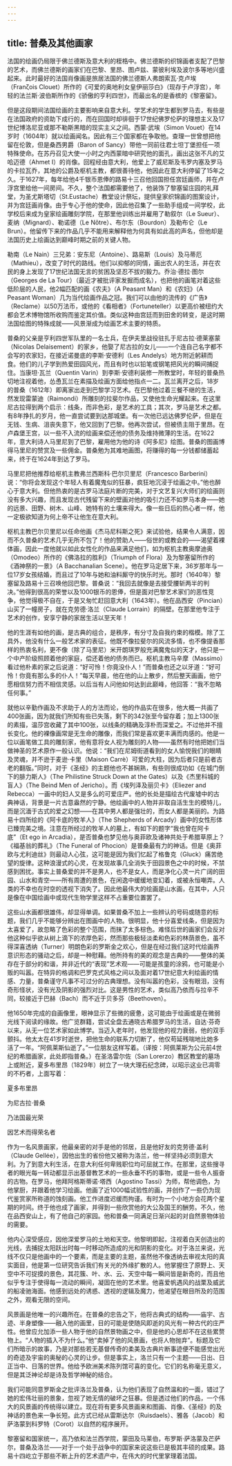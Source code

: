 ```yaml
---
---
---
```

title: 普桑及其他画家
---




法国的绘画仍局限于佛兰德斯及意大利的桎梏中。佛兰德斯的织锦画者支配了巴黎的艺术，而佛兰德斯的画家们在巴黎、里昂、图卢兹、蒙彼利埃及波尔多等地兴盛起来。此时最好的法国肖像画是旅居法国的佛兰德斯人弗朗索瓦·克卢埃（Franζois Clouet）所作的《可爱的奥地利女皇伊丽莎白》（现存于卢浮宫），年轻的法兰斯·波伯斯所作的《骄傲的亨利四世》，而最出名的是香槟的《黎塞留》。

但是这段期间法国绘画的主要影响来自意大利。学艺术的学生都到罗马去，有些是在法国政府的资助下成行的，而在回国时却徘徊于17世纪佛罗伦萨的理想主义及17世纪博洛尼亚或那不勒斯黑暗的现实主义之间。西蒙·武埃（Simon Vouet）在14岁时（1604年）就以绘画闻名。因此有三个国家都在争取他。查理一世曾想把他留在伦敦，但是桑西男爵（Baron of Sancy）带他一同前往君士坦丁堡担任一项特殊使命。在苏丹召见大使一小时之内西蒙暗中研究他的面孔，画出这张不凡的艾哈迈德（Ahmet I）的肖像。回程经由意大利，他爱上了威尼斯及韦罗内塞及罗马的卡拉瓦乔，其地的公爵及枢机主教，都很善待他，他因此在意大利停留了15年之久。于1627年，每年给他4千银币恩俸的路易十三召他回国担任宫廷画师，并在卢浮宫里给他一间房间。不久，整个法国都需要他了，他装饰了黎塞留庄园的礼拜堂，为圣尤斯塔切（St.Eustache）教堂设计祭坛，提供皇家织锦画的图案设计，并为宫廷画肖像。由于专心于他的使命，因此他召集了一些助手组成一间学校，此学校后来成为皇家绘画雕刻学院，在那里他训练出并雇用了勒叙尔（Le Sueur）、麦纳（Mignard）、勒诺德（Le Nǒtre）、布尔东（Bourdon）及勒布仑（Le Brun）。他留传下来的作品几乎不能用来解释他为何具有如此高的声名，但他却是法国历史上绘画达到巅峰时期之前的关键人物。

勒南（Le Nain）三兄弟：安东尼（Antoine）、路易斯（Louis）及马蒂厄（Mathieu），改变了时代的路线。他们以抑郁的同情，画出农人的生活，并在农民的身上发现了17世纪法国无言的贫困及坚忍不拔的毅力。乔治·德拉·图尔（Georges de La Tour）（最近才被批评家发掘而成名），也把他的画笔对着这些低阶层的人民，他2幅匹配的画《农夫》（A Peasant Man）和《农妇》（A Peasant Woman）几为当代绘画作品之冠。我们可以由他的流传的《广告》（Reclame）以50万法币，或他的《看相者》（Fortuneteller）以更高价被纽约大都会艺术博物馆所收购而鉴定其价值。类似这种由宫廷而到田舍的转变，是这时期法国绘图的特殊成就——风景渐成为绘画艺术主要的特质。

普桑的父亲是亨利四世军队里的一名士兵，在伊夫里战役驻扎于尼古拉·德莱塞蒙（Nicolas Delaisement）的家乡，他娶了尼古拉的女儿——一个连自己名字都不会写的农家妇，在接近诺曼底的李斯·安德利（Les Andelys）地方附近躬耕而食。他们的儿子学到热爱田园风光，而且有时也以铅笔或钢笔把风光的瞬间捕捉住。当康坦·瓦兰（Quentin Varin）到李斯·安德利装修一所教堂时，年轻的普桑热切地注视着他，怂恿瓦兰在素描及绘画方面给他指点一二。瓦兰离开之后，18岁的普桑（1612年）即离家出走到巴黎学习艺术。在巴黎他过着三餐不继的生活，然发现雷蒙迪（Raimondi）所雕刻的拉斐尔作品，又使他生命光耀起来。在这里尼古拉得到两个启示：线条，而非色彩，是艺术的工具；其次，罗马是艺术之都。有8年挣扎的岁月，他一直尝试要到达那城堡。有一次他已远达佛罗伦萨，但是在无钱、生病、沮丧失意下，他又回到了巴黎。他再次尝试，但被债主阻于里昂。在卢森堡王宫，以一些不入流的绘画来偿还他的债务及维持微薄的生活。在1622年，意大利诗人马里尼到了巴黎，雇用他为他的诗《阿多尼》绘图。普桑的图画博得马里尼的赞赏及一些佣金。普桑勉为其难地画图，将赚得的每一分钱都储蓄起来，终于在1624年到达了罗马。

马里尼把他推荐给枢机主教弗兰西斯科·巴尔贝里尼（Francesco Barberini）说：“你将会发现这个年轻人有着魔鬼似的狂暴，疯狂地沉浸于绘画之中。”他也醉心于意大利。但他热衷的是古罗马法庭片断的完美，对于文艺复兴大师们的绘画则没有多大兴趣，而且发现古代残留下来的壁画对他的吸引力还不如罗马本身——她的远景、田野、树木、山峰、她特有的土壤来得大。像一些日后的热心者一样，他一定极欲知道为何上帝不让他生在意大利。

枢机主教巴尔贝里尼以任命他画《杰马尼科斯之死》来试验他，结果令人满意，因而不久普桑的艺术几乎无所不包了！他的赞助人——俗世的或教会的——渴望着裸体画，因此一度他就以如此女性化的作品来满足他们，如为枢机主教奥摩迪奥（Omodeo）所作的《佛洛拉的胜利》（Triumph of Flora）及为黎塞留所作的《酒神祭的一景》（A Bacchanalian Scene）。他在罗马定居下来，36岁那年与一位17岁女孩结婚，而且过了10年与她和油料厮守的快乐时光。那时（1640年）黎塞留及路易十三召唤他回巴黎。普桑说：“我回去就像是去接受腰斩两半的判决。”他得到很高的荣誉以及1000银币的恩俸，但是面对巴黎艺术家们的恶性竞争，他觉得极不自在，于是又匆忙赶回意大利（1643年）。他在品西安（Pincian）山买了一幢房子，就在克劳德·洛兰（Claude Lorrain）的隔壁。在那里他专注于艺术的创作，安享宁静的家居生活以至天年！

他的生涯有如他的画，是古典的组合，是秩序，有分寸及自我约束的楷模。除了工具外，他没有什么一般艺术家的表征。他既不像拉斐尔的风流多情，也不像提香那样的热衷名利，更不像（除了马里尼）米开朗琪罗般充满魔鬼似的天才，他只是一个中产阶级照顾着他的家庭，偿还着他的债务而已。枢机主教马辛摩（Massimo）看过他朴素的家之后说道：“好可怜！你竟没仆人！”而普桑也还之以牙道：“好可怜！你竟有那么多的仆人！”每天早晨，他在他的山上散步，然后整天画画，他宁愿相信努力而不相信灵感。以后当有人问他如何达到此巅峰，他回答：“我不忽略任何事。”

就他以辛勤作画及不求助于人的方法而论，他的作品实在很多，他大概一共画了400张画，因为就我们所知有些已失落，剩下的342张至今留存着；加上1300张的素描，温莎宫收藏了其中100张，以线条的精确及淳朴而深爱之。不过他并不擅长变化。他的裸像画常是无生命的雕像，而我们常是喜欢更丰满而肉感的。他是一位以画笔做工具的雕刻家，他有意将女人视为雕刻的人物——虽然有时他把她们当做神圣的艺术原作一般认识。他说：“我们在尼姆街道看到的女人愉悦我们的眼睛及灵魂，并不逊于麦逊·卡里（Maison Carrè）可爱的大柱，因为后者只是前者古老的翻版。”同时，对于《圣经》的主题他也不甚娴熟，有些则很成功如《在城门倒下的腓力斯人》（The Philistine Struck Down at the Gates）以及《杰里科城的盲人》（The Beind Men of Jericho）。而《埃列泽及丽贝卡》（Eliezer and Rebecca）一画中的妇人又是多么的可爱庄严。他的长处是描绘古代废墟中的古典神话，背景是一片古意盎然的宁静。他绘画中的人物并非取自活生生的模特儿，而是沉湎于古式的爱之幻想——在其中男人都是强壮的，而女人都是美丽的。为路易十四所绘的《阿卡底的牧羊人》（The Shepherds of Arcady）画中的女性形体已臻完美之境。注意在所经过的牧羊人的墓上，有如下的题字“我也曾在阿卡底”（Et ego in Arcadia），是否普桑也梦见他与奥菲欧及诸神共处于希腊草原上？《福基翁的葬礼》（The Funeral of Phocion）是普桑最有力的神话。但是《奥菲欧与尤利迪丝》则最动人心弦，这可能是因为我们忆起了格鲁克（Gluck）痛苦绝望的旋律。这种浪漫式的心灵，在发现故事几全消失于田园景色之中的时候，不禁感到困扰。事实上普桑爱的并不是男人，也不是女人，而是净化心灵一片广阔的田园、山水和青空——所有周遭的景色，在闲逸中缓缓地变幻着，或被永恒嘲弄。人类的不幸也在时空的透视下消失了。因此他最伟大的绘画是山水画，在其中，人只是像在中国绘画中或现代生物学里这样不占重要位置罢了。

这些山水画都很雄伟，却显得单调。如果普桑不加上一些辨认的号码或随意的标题，我们几乎不能够分辨出在图画中的人物。很明显，他十分喜爱线条，但是因为太喜爱了，故忽略了色彩的整个范围，而抹了太多棕色。难怪后世的画家们会反对他这种似乎欲从树上滴下的浓厚色彩，然而那些极轻淡柔和色彩的林荫景色，虽不得深喜透纳（Turner）明朗色彩的罗斯金之欢心，但是在经过我们这时代绘画界意识形态的骚动之后，却是一种慰藉。他所持有的美的观念是古典的——整体的美存在于部分的和谐，并非近代的“表现”艺术观——可能是孩童的涂鸦，也可能是小贩的叫嚣。在特异的格调和巴罗克式风格之间以及面对着17世纪意大利绘画的情感、力量，普桑谨守凡事不可过分的古典理想。没有叫嚣的色彩，没有眼泪，没有奇形怪状，没有光及阴影的强烈对比。这是男性的艺术，类似高乃依而与拉辛不同，较接近于巴赫（Bach）而不近于贝多芬（Beethoven）。

他1650年完成的自画像里，眼神显示了些微的疲惫，这可能由于绘画或是在微弱光线下阅读的缘故。他广览群籍，尝试全盘去通晓古希腊罗马的生活，自达·芬奇以来，从无一位艺术家如此博学。当迈入老年时，他发现他的视力衰弱，他的双手颤抖。他太太在41岁时逝世，把他生命的联系力切断了，他仅苟延残喘地比她多活了一年。“阿佩莱斯仙逝了。”一位朋友这样写着。（译按：阿佩莱斯为公元前4世纪的希腊画家，此处即指普桑。）在圣洛雷尔佐（San Lorerzo）教区教堂的墓场上或附近，夏多布里昂（1829年）树立了一块大理石纪念碑，以昭示这业已凋零的不朽者，上面写着：

夏多布里昂

为尼古拉·普桑

乃法国最光荣

因艺术而得荣名者



作为一名风景画家，他最亲密的对手是他的邻居，且是他好友的克劳德·盖利（Claude Gellée），因他出生的省份他又被称为洛兰，他一样坚持必须到意大利。为了到意大利生活，在意大利任何卑贱职位均可屈就工作。在那里，这些搜寻者的眼光每一转动都显示出基督教艺术的一些永垂不朽的事物，或是一些令人振奋的古物。在罗马，他拜阿格斯蒂诺·塔西（Agostino Tassi）为师，帮他调色，为他掌厨，并跟着他学习绘画。他画了近1000幅试验性的画，并创作了一些仍为现代鉴赏家所称道的蚀刻画。他工作进度迟缓而拘谨。有时为一个小地方会花两个星期的时间。终于他也成了画家，并得到一些欣赏他的大公及国王的酬劳。不久，他在品西安山上，有了他自己的家园。他和普桑一同满足日渐兴起的对自然景物体验的需要。

他内心深受感应，因他深爱罗马的土地和天空。他黎明即起，注视着白天创造出的光线，去捕捉太阳跃出时每一时移动所造成的光和阴影的变化。对于洛兰来说，光线不仅只是他画中的一个要素，而是主要的主题，虽然他不像透纳去审视太阳的真实面目，他是第一位研究告诉我们有关光的外缘扩散的人。他掌握住了原野上、天空中不可捉摸的景色，其花簇、叶、水、云、天空中每一瞬间皆是新奇的，而且他似乎专注于使得每一流动的瞬间，凝固在他的艺术里。他喜爱帆遇风的战栗及威武的船凌驰海面。他感到远处的诱惑、透视的逻辑及魔力，他渴望在眼目所及的范围之外，观看无限的空间。

风景画是他唯一的兴趣所在。在普桑的忠告之下，他将古典式的结构——庙宇、古迹、半身塑像——融入他的画里，目的可能是使随风即逝的风光有一种古代的庄严性。他曾应允加添一些人物于他的自然景物画之中，但是他的心思却不在这些累赘物上。“人物的插入不为什么。”他“卖掉了他的风景画，也将人物抛弃”。标题及它们所暗示的故事，乃是对那些若无基督传奇的柔美及古典片断事迹便不能感觉出光的奇迹及宇宙的奥秘的心灵的让步。但是事实上，洛兰只有一个主题——日出、日正当中、日落的世界。他给予欧洲美术陈列馆可喜的变化。它们的名称毫无意义，但是其泛神论却是诗及哲学神秘的结合。

我们可能同意罗斯金之批评洛兰及普桑，认为他们表现了自然温和的一面，错过了她的宏伟壮丽的景象，忽视了她无情的破坏之狂暴。但是透过他们的作品，一个伟大的风景画的传统得以建立。现在将有更多风景画来和图画、肖像、《圣经》的及神话的景色来一争长短。此方式已经从雷斯达尔（Ruisdaels）、雅各（Jacob）和萨洛蒙到科罗特（Corot）以自然的程序展开。

黎塞留和国家统一，高乃依和法兰西学院，蒙田及马莱伯，布罗斯·萨洛蒙及芒萨尔，普桑及洛兰——对于一个处于战争中的国家来说这些已是极其丰硕的成果。路易十四屹立于那些不断上升的艺术遗产中，在伟大的时代里掌理着法国。